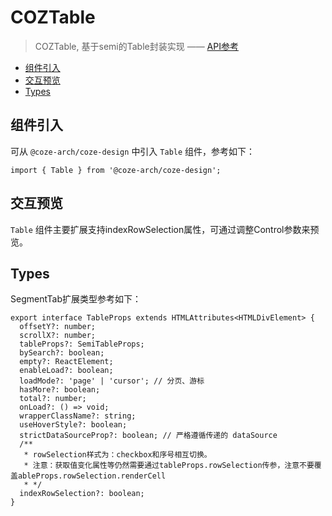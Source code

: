 

<Meta of={TableStories} name="Docs" />

# COZTable

> COZTable, 基于semi的Table封装实现 —— [API参考](https://semi.design/zh-CN/show/table)

- [组件引入](#组件引入)
- [交互预览](#交互预览)
- [Types](#types)

## 组件引入

可从 `@coze-arch/coze-design` 中引入 `Table` 组件，参考如下：

```tsx
import { Table } from '@coze-arch/coze-design';
```

## 交互预览

`Table` 组件主要扩展支持indexRowSelection属性，可通过调整Control参数来预览。

<Canvas of={TableStories.Default} />

<Controls />

## Types

SegmentTab扩展类型参考如下：

```tsx
export interface TableProps extends HTMLAttributes<HTMLDivElement> {
  offsetY?: number;
  scrollX?: number;
  tableProps?: SemiTableProps;
  bySearch?: boolean;
  empty?: ReactElement;
  enableLoad?: boolean;
  loadMode?: 'page' | 'cursor'; // 分页、游标
  hasMore?: boolean;
  total?: number;
  onLoad?: () => void;
  wrapperClassName?: string;
  useHoverStyle?: boolean;
  strictDataSourceProp?: boolean; // 严格遵循传递的 dataSource
  /**
   * rowSelection样式为：checkbox和序号相互切换。
   * 注意：获取值变化属性等仍然需要通过tableProps.rowSelection传参，注意不要覆盖ableProps.rowSelection.renderCell
   * */
  indexRowSelection?: boolean;
}
```
